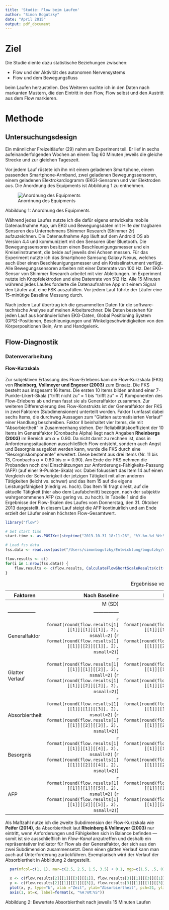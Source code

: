 ```yaml
---
title: 'Studie: Flow beim Laufen'
author: "Simon Bogutzky"
date: "April 2015"
output: pdf_document
---
```

# Ziel
Die Studie diente dazu statistische Beziehungen zwischen:

* Flow und der Aktivität des autonomen Nervensystems
* Flow und dem Bewegungsfluss

beim Laufen herzustellen. Des Weiteren suchte ich in den Daten nach markanten Mustern, die den Eintritt in den Flow, Flow selbst und den Austritt aus dem Flow markieren.

# Methode 
## Untersuchungsdesign 

Ein männlicher Freizeitläufer (29) nahm am Experiment teil. Er lief in sechs aufeinanderfolgenden Wochen an einem Tag 60 Minuten jeweils die gleiche Strecke und zur gleichen Tageszeit.

Vor jedem Lauf rüstete ich ihn mit einem geladenen Smartphone, einem passenden Smartphone-Armband, zwei geladenen Bewegungssensoren, einem geladenen Elektrokardiogramm (EKG)-Sensoren und vier Elektroden aus. Die Anordnung des Equipments ist Abbildung 1 zu entnehmen.

![Anordnung des Equipments](./figures/equipment-arrangement.png)

Abbildung 1: Anordnung des Equipments

Während jedes Laufes nutzte ich die dafür eigens entwickelte mobile Datenaufnahme App, um EKG und Bewegungsdaten mit Hilfe der tragbaren Sensoren des Unternehmens Shimmer Research (Shimmer 2r) aufzuzeichnen. Die Datenaufnahme App läuft auf dem Android OS ab Version 4.4 und kommuniziert mit den Sensoren über Bluetooth. Die Bewegungssensoren besitzen einen Beschleunigungsmesser und ein Kreiselinstrument, die beide auf jeweils drei Achsen messen. Für das Experiment nutzte ich das Smartphone Samsung Galaxy Nexus, welches auch über einen Beschleunigungsmesser und ein Kreiselinstrument verfügt. Alle Bewegungssensoren arbeiten mit einer Datenrate von 100 Hz. Der EKG-Sensor von Shimmer Research arbeitet mit vier Ableitungen. Im Experiment nutzte ich Knopfelektroden und eine Datenrate von 512 Hz. Alle 15 Minuten während jedes Laufes forderte die Datenaufnahme App mit einem Signal den Läufer auf, eine FSK auszufüllen. Vor jedem Lauf führte der Läufer eine 15-minütige Baseline Messung durch. 

Nach jedem Lauf übertrug ich die gesammelten Daten für die software-technische Analyse auf meinen Arbeitsrechner. Die Daten bestehen für jeden Lauf aus kontinuierlichen EKG-Daten, Global Positioning System (GPS)-Positionen, Beschleunigungen und Winkelgeschwindigkeiten von den Körperpositionen Bein, Arm und Handgelenk. 

## Flow-Diagnostik
### Datenverarbeitung

#### Flow-Kurzskala

Zur subjektiven Erfassung des Flow-Erlebens kam die Flow-Kurzskala (FKS) von **Rheinberg, Vollmeyer und Engeser (2003)** zum Einsatz. Die FKS besteht aus insgesamt 16 Items. Die ersten 10 Items bilden anhand einer 7-Punkte-Likert-Skala ("trifft nicht zu" = 1 bis "trifft zu" = 7) Komponenten des Flow-Erlebens ab und man fasst sie als Generalfaktor zusammen. Zur weiteren Differenzierung des Flow-Konstrukts ist der Generalfaktor der FKS in zwei Faktoren (Subdimensionen) unterteilt worden. Faktor I umfasst dabei sechs Items, die durchweg Aussagen zum "Glatten automatisierten Verlauf" einer Handlung beschreiben. Faktor II beinhaltet vier Items, die mit "Absorbiertheit" in Zusammenhang stehen. Der Reliabilitätskoeffizient der 10 Items im Generalfaktor (Cronbachs Alpha) liegt nach Angaben **Rheinbergs (2003)** im Bereich um $\alpha = 0.90$. Da nicht damit zu rechnen ist, dass in Anforderungssituationen ausschließlich Flow entsteht, sondern auch Angst und Besorgnis ausgelöst werden kann, wurde die FKS durch eine "Besorgniskomponente" erweitert. Diese besteht aus drei Items (Nr. 11 bis 13, Cronbachs $\alpha = 0.80$ bis $\alpha = 0.90$). Am Ende der FKS nehmen die Probanden noch drei Einschätzungen zur Anforderungs-Fähigkeits-Passung (AFP) (auf einer 9-Punkte-Skala) vor. Dabei fokussiert das Item 14 auf einen Vergleich der Schwierigkeit der jetzigen Tätigkeit mit allen anderen Tätigkeiten (leicht vs. schwer) und das Item 15 auf die eigene Leistungsfähigkeit (niedrig vs. hoch). Das Item 16 fragt direkt, auf die aktuelle Tätigkeit (hier also dem Laufabchnitt) bezogen, nach der subjektiv wahrgenommenen AFP (zu gering vs. zu hoch). In Tabelle 1 sind die Ergebnisse der Flow-Skalen des Laufes vom Donnerstag, den 31. Oktober 2013 dargestellt. In diesem Lauf steigt die AFP kontinuirlich und am Ende erzielt der Läufer seinen höchsten Flow-Gesamtwert. 

```r
library("flow")

# Set start time
start.time <- as.POSIXct(strptime("2013-10-31 18:11:26", "%Y-%m-%d %H:%M:%S"), tz="CET")

# Load fss data 
fss.data <- read.csv(paste("/Users/simonbogutzky/Entwicklung/bogutzky/repositories/non-disruptive-flow-measures/", format(start.time, format="%Y-%m-%d--%H-%M-%S", tz="CET"), "/fss-data.csv", sep=""), header=T)

flow.results <- c()
for(i in 1:nrow(fss.data)) {
    flow.results <- c(flow.results, CalculateFlowShortScaleResults(c(t(fss.data[i, 1:16])), start=as.POSIXct(fss.data[i, 17]/1000, origin="1970-01-01", tz="CET"), end=as.POSIXct(fss.data[i, 18]/1000, origin="1970-01-01", tz="CET")))
}
```

| Faktoren        | Nach Baseline |  Nach 15 Min. |  Nach 30 Min. |  Nach 45 Min. |  Nach 60 Min. |
|-----------------|--------------:|--------------:|--------------:|--------------:|--------------:|
|                 | M (SD)        | M (SD)        | M (SD)        | M (SD)        | M (SD)        |
|-----------------|---------------|---------------|---------------|---------------|---------------|
| Generalfaktor   | `r format(round(flow.results[1][[1]][[1]][[1]], 2), nsmall=2)` (`r format(round(flow.results[1][[1]][[2]][[1]], 2), nsmall=2)`) | `r format(round(flow.results[2][[1]][[1]][[1]], 2), nsmall=2)` (`r format(round(flow.results[1][[1]][[2]][[1]], 2), nsmall=2)`) | `r format(round(flow.results[3][[1]][[1]][[1]], 2), nsmall=2)` (`r format(round(flow.results[3][[1]][[2]][[1]], 2), nsmall=2)`) | `r format(round(flow.results[4][[1]][[1]][[1]], 2), nsmall=2)` (`r format(round(flow.results[4][[1]][[2]][[1]], 2), nsmall=2)`) | `r format(round(flow.results[5][[1]][[1]][[1]], 2), nsmall=2)` (`r format(round(flow.results[5][[1]][[2]][[1]], 2), nsmall=2)`) |
| Glatter Verlauf | `r format(round(flow.results[1][[1]][[1]][[2]], 2), nsmall=2)` (`r format(round(flow.results[1][[1]][[2]][[2]], 2), nsmall=2)`) | `r format(round(flow.results[2][[1]][[1]][[2]], 2), nsmall=2)` (`r format(round(flow.results[2][[1]][[2]][[2]], 2), nsmall=2)`) | `r format(round(flow.results[3][[1]][[1]][[2]], 2), nsmall=2)` (`r format(round(flow.results[3][[1]][[2]][[2]], 2), nsmall=2)`) | `r format(round(flow.results[4][[1]][[1]][[2]], 2), nsmall=2)` (`r format(round(flow.results[4][[1]][[2]][[2]], 2), nsmall=2)`) | `r format(round(flow.results[5][[1]][[1]][[2]], 2), nsmall=2)` (`r format(round(flow.results[5][[1]][[2]][[2]], 2), nsmall=2)`) |
| Absorbiertheit  | `r format(round(flow.results[1][[1]][[1]][[3]], 2), nsmall=2)` (`r format(round(flow.results[1][[1]][[2]][[3]], 2), nsmall=2)`) | `r format(round(flow.results[2][[1]][[1]][[3]], 2), nsmall=2)` (`r format(round(flow.results[2][[1]][[2]][[3]], 2), nsmall=2)`) | `r format(round(flow.results[3][[1]][[1]][[3]], 2), nsmall=2)` (`r format(round(flow.results[3][[1]][[2]][[3]], 2), nsmall=2)`) | `r format(round(flow.results[4][[1]][[1]][[3]], 2), nsmall=2)` (`r format(round(flow.results[4][[1]][[2]][[3]], 2), nsmall=2)`) | `r format(round(flow.results[5][[1]][[1]][[3]], 2), nsmall=2)` (`r format(round(flow.results[5][[1]][[2]][[3]], 2), nsmall=2)`) |
| Besorgnis       | `r format(round(flow.results[1][[1]][[1]][[4]], 2), nsmall=2)` (`r format(round(flow.results[1][[1]][[2]][[4]], 2), nsmall=2)`) | `r format(round(flow.results[2][[1]][[1]][[4]], 2), nsmall=2)` (`r format(round(flow.results[2][[1]][[2]][[4]], 2), nsmall=2)`) | `r format(round(flow.results[3][[1]][[1]][[4]], 2), nsmall=2)` (`r format(round(flow.results[3][[1]][[2]][[4]], 2), nsmall=2)`) | `r format(round(flow.results[4][[1]][[1]][[4]], 2), nsmall=2)` (`r format(round(flow.results[4][[1]][[2]][[4]], 2), nsmall=2)`) | `r format(round(flow.results[5][[1]][[1]][[4]], 2), nsmall=2)` (`r format(round(flow.results[5][[1]][[2]][[4]], 2), nsmall=2)`) |
| AFP             | `r format(round(flow.results[1][[1]][[1]][[5]], 2), nsmall=2)` (`r format(round(flow.results[1][[1]][[2]][[5]], 2), nsmall=2)`) | `r format(round(flow.results[2][[1]][[1]][[5]], 2), nsmall=2)` (`r format(round(flow.results[2][[1]][[2]][[5]], 2), nsmall=2)`) | `r format(round(flow.results[3][[1]][[1]][[5]], 2), nsmall=2)` (`r format(round(flow.results[3][[1]][[2]][[5]], 2), nsmall=2)`) | `r format(round(flow.results[4][[1]][[1]][[5]], 2), nsmall=2)` (`r format(round(flow.results[4][[1]][[2]][[5]], 2), nsmall=2)`) | `r format(round(flow.results[5][[1]][[1]][[5]], 2), nsmall=2)` (`r format(round(flow.results[5][[1]][[2]][[5]], 2), nsmall=2)`) |

Table: Ergebnisse vom `r strftime(start.time, format = "%A, den %d. %B %Y")`

Als Maßzahl nutze ich die zweite Subdimension der Flow-Kurzskala wie **Peifer (2014)**, da Absorbiertheit laut **Rheinberg & Vollmeyer (2003)** nur eintritt, wenn Anforderungen und Fähigkeiten sich in Balance befinden — somit ist sie ausschließlich im *Flow-Kanal* anzutreffen und deshalb ein repräsentativer Indikator für Flow als der Generalfaktor, der sich aus den zwei Subdimension zusammensetzt. Denn einen glatten Verlauf kann man auch auf Unterforderung zurückführen. Exemplarisch wird der Verlauf der Absorbiertheit in Abbildung 2 dargestellt.

```r
  par(mfcol=c(1, 1), mar=c(2.5, 2.5, 1.5, 3.5) + 0.1, mgp=c(1.5, .5, 0), las=1, cex.axis=0.8, tck=.03, cex.lab=.8)
  
  x <- c(flow.results[2][[1]][[3]][[1]], flow.results[3][[1]][[3]][[1]], flow.results[4][[1]][[3]][[1]], flow.results[5][[1]][[3]][[1]])
  y <- c(flow.results[2][[1]][[1]][[3]], flow.results[3][[1]][[1]][[3]], flow.results[4][[1]][[1]][[3]], flow.results[5][[1]][[1]][[3]])
  plot(x, y, type="b", xlab ="Zeit", ylab="Absorbiertheit", pch=21, ylim=c(3, 6), xaxt="n")
  axis(1, at=x, label=format(x, "%H:%M:%S"))
```
Abbildung 2: Bewertete Absorbiertheit nach jeweils 15 Minuten Laufen
